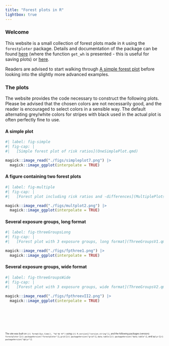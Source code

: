 ```yaml
---
title: "Forest plots in R"
lightbox: true
---
```


### Welcome

This website is a small collection of forest plots made in `R` using the `forestploter` package. Details and documentation of the package can be found [here](https://cran.r-project.org/web/packages/forestploter/vignettes/forestploter-intro.html) (where the function `get_wh` is presented - this is useful for saving plots) or [here](https://github.com/adayim/forestploter).

Readers are advised to start walking through [A simple forest plot](OneSimplePlot.qmd) before looking into the slightly more advanced examples.

### The plots

The website provides the code necessary to construct the following plots. Please be advised that the chosen colors are not necessarily good, and the reader is encouraged to select colors in a sensible way. The default alternating grey/white colors for stripes with black used in the actual plot is often perfectly fine to use.

#### A simple plot

```r
#| label: fig-simple
#| fig-cap: |
#|   [Simple forest plot of risk ratios](OneSimplePlot.qmd)

magick::image_read("./figs/simpleplot7.png") |>
  magick::image_ggplot(interpolate = TRUE)
```

#### A figure containing two forest plots

```r
#| label: fig-multiple
#| fig-cap: |
#|   [Forest plot including risk ratios and -differences](MultiplePlots.qmd)

magick::image_read("./figs/multplot2.png") |>
  magick::image_ggplot(interpolate = TRUE)
```

#### Several exposure groups, long format

```r
#| label: fig-threeGroupsLong
#| fig-cap: |
#|   [Forest plot with 3 exposure groups, long format](ThreeGroupsV1.qmd)

magick::image_read("./figs/fpthree1.png") |>
  magick::image_ggplot(interpolate = TRUE)
```

#### Several exposure groups, wide format

```r
#| label: fig-threeGroupsWide
#| fig-cap: |
#|   [Forest plot with 3 exposure groups, wide format](ThreeGroupsV2.qmd)

magick::image_read("./figs/fpthreevII2.png") |>
  magick::image_ggplot(interpolate = TRUE)
```

\
\
\

```r

```
::: {style="font-size: 50%;"}
The site was built on `{r} format(Sys.time(), "%d %b %Y")` using `{r} R.version[["version.string"]]`, and the following packages (version): `forestploter` (`{r} packageVersion("forestploter")`), `grid` (`{r} packageVersion("grid")`), `data.table` (`{r} packageVersion("data.table")`), and `dplyr` (`{r} packageVersion("dplyr")`).
:::